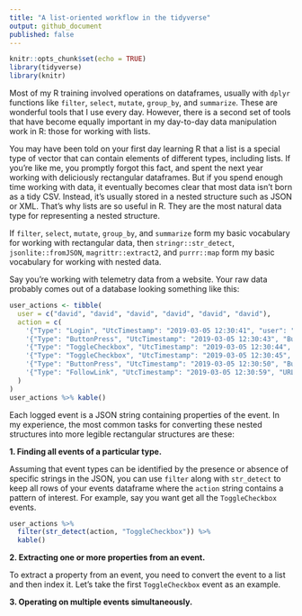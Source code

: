 ```yaml
---
title: "A list-oriented workflow in the tidyverse"
output: github_document
published: false
---
```


```r
knitr::opts_chunk$set(echo = TRUE)
library(tidyverse)
library(knitr)
```

Most of my R training involved operations on dataframes, usually with `dplyr` functions like `filter`, `select`, `mutate`, `group_by`, and `summarize`. These are wonderful tools that I use every day. However, there is a second set of tools that have become equally important in my day-to-day data manipulation work in R: those for working with lists.

You may have been told on your first day learning R that a list is a special type of vector that can contain elements of different types, including lists. If you're like me, you promptly forgot this fact, and spent the next year working with deliciously rectangular dataframes. But if you spend enough time working with data, it eventually becomes clear that most data isn't born as a tidy CSV. Instead, it's usually stored in a nested structure such as JSON or XML. That's why lists are so useful in R. They are the most natural data type for representing a nested structure.

If  `filter`, `select`, `mutate`, `group_by`, and `summarize` form my basic vocabulary for working with rectangular data, then `stringr::str_detect`, `jsonlite::fromJSON`, `magrittr::extract2`, and `purrr::map` form my basic vocabulary for working with nested data.

Say you're working with telemetry data from a website. Your raw data probably comes out of a database looking something like this:

```r
user_actions <- tibble(
  user = c("david", "david", "david", "david", "david", "david"),
  action = c(
    '{"Type": "Login", "UtcTimestamp": "2019-03-05 12:30:41", "user": "david"}',
    '{"Type": "ButtonPress", "UtcTimestamp": "2019-03-05 12:30:43", "ButtonID": "2kdkkdfl-jnsdol32", "ButtonName": "Settings"}',
    '{"Type": "ToggleCheckbox", "UtcTimestamp": "2019-03-05 12:30:44", "CheckboxID": "5d2ddnn8-polen2e7", "CheckboxName": "Subscribe to email newsletter", "CheckboxStatus": FALSE}',
    '{"Type": "ToggleCheckbox", "UtcTimestamp": "2019-03-05 12:30:45", "CheckboxID": "jjdfj133-883jdnb3", "CheckboxName": "Desktop notifications", "CheckboxStatus": FALSE}',
    '{"Type": "ButtonPress", "UtcTimestamp": "2019-03-05 12:30:50", "ButtonID": "lop29cdk-4jns910d", "ButtonName": "Home"}',
    '{"Type": "FollowLink", "UtcTimestamp": "2019-03-05 12:30:59", "URL": "https://www.theglobeandmail.com/"}'
  )
)
user_actions %>% kable()
```

Each logged event is a JSON string containing properties of the event. In my experience, the most common tasks for converting these nested structures into more legible rectangular structures are these:

**1. Finding all events of a particular type.**

Assuming that event types can be identified by the presence or absence of specific strings in the JSON, you can use `filter` along with `str_detect` to keep all rows of your events dataframe where the `action` string contains a pattern of interest. For example, say you want get all the `ToggleCheckbox` events.

```r
user_actions %>% 
  filter(str_detect(action, "ToggleCheckbox")) %>% 
  kable()
```

**2. Extracting one or more properties from an event.**

To extract a property from an event, you need to convert the event to a list and then index it. Let's take the first `ToggleCheckbox` event as an example.

**3. Operating on multiple events simultaneously.**

